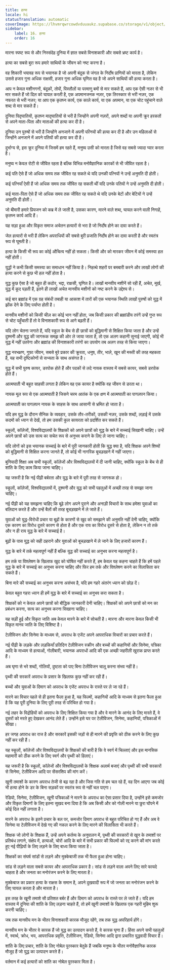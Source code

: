 ```yaml
---
title: हत्या
locale: hi
statusTranslation: automatic
coverImage: https://lhvmrqwrcowdvduuaukz.supabase.co/storage/v1/object/public/strapi-uploads/small_cover-educacion-fundamental.webp-2d51a7828a2b1309555be27f7e2a61a0.webp
sidebar:
    label: 16. हत्या
    order: 16
---
```

मारना स्पष्ट रूप से और निस्संदेह दुनिया में ज्ञात सबसे विनाशकारी और सबसे भ्रष्ट कार्य है।

हत्या का सबसे बुरा रूप हमारे साथियों के जीवन को नष्ट करना है।

वह शिकारी भयावह रूप से भयानक है जो अपनी बंदूक से जंगल के निर्दोष प्राणियों को मारता है, लेकिन उससे हजार गुना अधिक राक्षसी, हजार गुना अधिक घृणित वह है जो अपने साथियों की हत्या करता है।

आप न केवल मशीनगनों, बंदूकों, तोपों, पिस्तौलों या परमाणु बमों से मार सकते हैं, आप एक ऐसी नज़र से भी मार सकते हैं जो दिल को घायल करती है, एक अपमानजनक नज़र, एक तिरस्कार से भरी नज़र, एक नफरत से भरी नज़र; या आप एक कृतघ्न कार्य, एक काले कार्य, या एक अपमान, या एक चोट पहुंचाने वाले शब्द से मार सकते हैं।

दुनिया पितृघातियों, कृतघ्न मातृघातियों से भरी है जिन्होंने अपनी नज़रों, अपने शब्दों या अपनी क्रूर हरकतों से अपने माता-पिता और माताओं की हत्या कर दी है।

दुनिया उन पुरुषों से भरी है जिन्होंने अनजाने में अपनी पत्नियों की हत्या कर दी है और उन महिलाओं से जिन्होंने अनजाने में अपने पतियों की हत्या कर दी है।

दुर्भाग्य से, इस क्रूर दुनिया में जिसमें हम रहते हैं, मनुष्य उसी को मारता है जिसे वह सबसे ज्यादा प्यार करता है।

मनुष्य न केवल रोटी से जीवित रहता है बल्कि विभिन्न मनोवैज्ञानिक कारकों से भी जीवित रहता है।

कई पति ऐसे हैं जो अधिक समय तक जीवित रह सकते थे यदि उनकी पत्नियों ने उन्हें अनुमति दी होती।

कई पत्नियाँ ऐसी हैं जो अधिक समय तक जीवित रह सकती थीं यदि उनके पतियों ने उन्हें अनुमति दी होती।

कई माता-पिता ऐसे हैं जो अधिक समय तक जीवित रह सकते थे यदि उनके बेटों और बेटियों ने उन्हें अनुमति दी होती।

जो बीमारी हमारे प्रियजन को कब्र में ले जाती है, उसका कारण, मारने वाले शब्द, घायल करने वाली निगाहें, कृतघ्न कार्य आदि हैं।

यह सड़ा हुआ और विकृत समाज अचेतन हत्यारों से भरा है जो निर्दोष होने का दावा करते हैं।

जेल हत्यारों से भरी हैं लेकिन अपराधियों की सबसे बुरी प्रजाति निर्दोष होने का दावा करती है और स्वतंत्र रूप से घूमती है।

हत्या के किसी भी रूप का कोई औचित्य नहीं हो सकता। किसी और को मारकर जीवन में कोई समस्या हल नहीं होती।

युद्धों ने कभी किसी समस्या का समाधान नहीं किया है। निहत्थे शहरों पर बमबारी करने और लाखों लोगों की हत्या करने से कुछ भी हल नहीं होता है।

युद्ध कुछ ऐसा है जो बहुत ही कठोर, भद्दा, राक्षसी, घृणित है। लाखों मानवीय मशीनें सो रही हैं, अचेत, मूर्ख, युद्ध में कूद पड़ती हैं, इतने ही लाखों अचेत मानवीय मशीनों को नष्ट करने के उद्देश्य से।

कई बार ब्रह्मांड में एक ग्रह संबंधी तबाही या आकाश में तारों की एक भयानक स्थिति लाखों पुरुषों को युद्ध में झोंक देने के लिए पर्याप्त होती है।

मानवीय मशीनों को किसी चीज़ का कोई भान नहीं होता, जब किसी प्रकार की ब्रह्मांडीय तरंगें उन्हें गुप्त रूप से चोट पहुँचाती हैं तो वे विनाशकारी रूप से आगे बढ़ती हैं।

यदि लोग चेतना जगाते हैं, यदि स्कूल के बेंच से ही छात्रों को बुद्धिमानी से शिक्षित किया जाता है और उन्हें दुश्मनी और युद्ध की जागरूक समझ की ओर ले जाया जाता है, तो एक अलग कहानी सुनाई जाएगी, कोई भी युद्ध में नहीं उतरेगा और ब्रह्मांड की विनाशकारी तरंगों का उपयोग तब अलग तरह से किया जाएगा।

युद्ध नरभक्षण, गुफा जीवन, सबसे बुरे प्रकार की क्रूरता, धनुष, तीर, भाले, खून की मस्ती की तरह महकता है, यह सभी दृष्टिकोणों से सभ्यता के साथ असंगत है।

युद्ध में सभी पुरुष कायर, डरपोक होते हैं और पदकों से लदे नायक वास्तव में सबसे कायर, सबसे डरपोक होते हैं।

आत्मघाती भी बहुत साहसी लगता है लेकिन वह एक कायर है क्योंकि वह जीवन से डरता था।

नायक मूल रूप से एक आत्मघाती है जिसने चरम आतंक के एक क्षण में आत्मघाती का पागलपन किया।

आत्मघाती का पागलपन नायक के साहस के साथ आसानी से भ्रमित हो जाता है।

यदि हम युद्ध के दौरान सैनिक के व्यवहार, उसके तौर-तरीकों, उसकी नज़र, उसके शब्दों, लड़ाई में उसके कदमों को ध्यान से देखें, तो हम उसकी कुल कायरता को प्रदर्शित कर सकते हैं।

स्कूलों, कॉलेजों, विश्वविद्यालयों के शिक्षकों को अपने छात्रों को युद्ध के बारे में सच्चाई सिखानी चाहिए। उन्हें अपने छात्रों को उस सत्य का सचेत रूप से अनुभव कराने के लिए ले जाना चाहिए।

यदि लोगों को इस भयानक सच्चाई के बारे में पूरी जानकारी होती कि युद्ध क्या है, यदि शिक्षक अपने शिष्यों को बुद्धिमानी से शिक्षित करना जानते हैं, तो कोई भी नागरिक बूचड़खाने में नहीं जाएगा।

बुनियादी शिक्षा अब सभी स्कूलों, कॉलेजों और विश्वविद्यालयों में दी जानी चाहिए, क्योंकि स्कूल के बेंच से ही शांति के लिए काम किया जाना चाहिए।

यह जरूरी है कि नई पीढ़ी बर्बरता और युद्ध के बारे में पूरी तरह से जागरूक हो।

स्कूलों, कॉलेजों, विश्वविद्यालयों में, दुश्मनी और युद्ध को सभी पहलुओं में अच्छी तरह से समझा जाना चाहिए।

नई पीढ़ी को यह समझना चाहिए कि बूढ़े लोग अपने पुराने और अनाड़ी विचारों के साथ हमेशा युवाओं का बलिदान करते हैं और उन्हें बैलों की तरह बूचड़खाने में ले जाते हैं।

युवाओं को युद्ध-विरोधी प्रचार या बूढ़ों के कारणों से खुद को समझाने की अनुमति नहीं देनी चाहिए, क्योंकि एक कारण का विरोध दूसरे कारण से होता है और एक राय का विरोध दूसरे से होता है, लेकिन न तो तर्क और न ही राय युद्ध के बारे में सच्चाई है।

बूढ़ों के पास युद्ध को सही ठहराने और युवाओं को बूचड़खाने में ले जाने के लिए हजारों कारण हैं।

युद्ध के बारे में तर्क महत्वपूर्ण नहीं हैं बल्कि युद्ध की सच्चाई का अनुभव करना महत्वपूर्ण है।

हम तर्क या विश्लेषण के खिलाफ खुद को घोषित नहीं करते हैं, हम केवल यह कहना चाहते हैं कि हमें पहले युद्ध के बारे में सच्चाई का अनुभव करना चाहिए और फिर हम तर्क और विश्लेषण करने का विलासिता कर सकते हैं।

बिना मारे की सच्चाई का अनुभव करना असंभव है, यदि हम गहरे अंतरंग ध्यान को छोड़ दें।

केवल बहुत गहरा ध्यान ही हमें युद्ध के बारे में सच्चाई का अनुभव करा सकता है।

शिक्षकों को न केवल अपने छात्रों को बौद्धिक जानकारी देनी चाहिए। शिक्षकों को अपने छात्रों को मन का प्रबंधन करना, सत्य का अनुभव करना सिखाना चाहिए।

यह सड़ी हुई और विकृत जाति अब केवल मारने के बारे में सोचती है। मारना और मारना केवल किसी भी विकृत मानव जाति के लिए विशिष्ट है।

टेलीविजन और सिनेमा के माध्यम से, अपराध के एजेंट अपने आपराधिक विचारों का प्रचार करते हैं।

नई पीढ़ी के लड़के और लड़कियाँ प्रतिदिन टेलीविजन स्क्रीन और बच्चों की कहानियों और सिनेमा, पत्रिका आदि के माध्यम से हत्याओं, गोलीबारी, भयानक अपराधों आदि की एक अच्छी जहरीली खुराक प्राप्त करते हैं।

अब घृणा से भरे शब्दों, गोलियों, दुष्टता को पाए बिना टेलीविजन चालू करना संभव नहीं है।

पृथ्वी की सरकारें अपराध के प्रसार के खिलाफ कुछ नहीं कर रही हैं।

बच्चों और युवाओं के दिमाग को अपराध के एजेंट अपराध के रास्ते पर ले जा रहे हैं।

मारने का विचार पहले से ही इतना फैला हुआ है, यह फिल्मों, कहानियों आदि के माध्यम से इतना फैला हुआ है कि यह पूरी दुनिया के लिए पूरी तरह से परिचित हो गया है।

नई लहर के विद्रोहियों को अपराध के लिए शिक्षित किया गया है और वे मारने के आनंद के लिए मारते हैं, वे दूसरों को मरते हुए देखकर आनंद लेते हैं। उन्होंने इसे घर पर टेलीविजन, सिनेमा, कहानियों, पत्रिकाओं में सीखा।

हर जगह अपराध का राज है और सरकारें इसकी जड़ों से ही मारने की प्रवृत्ति को ठीक करने के लिए कुछ नहीं कर रही हैं।

यह स्कूलों, कॉलेजों और विश्वविद्यालयों के शिक्षकों की बारी है कि वे स्वर्ग में चिल्लाएं और इस मानसिक महामारी को ठीक करने के लिए स्वर्ग और पृथ्वी को हिलाएं।

यह जरूरी है कि स्कूलों, कॉलेजों और विश्वविद्यालयों के शिक्षक अलार्म बजाएं और पृथ्वी की सभी सरकारों से सिनेमा, टेलीविजन आदि पर सेंसरशिप की मांग करें।

खूनी तमाशों के कारण अपराध तेजी से बढ़ रहा है और जिस गति से हम चल रहे हैं, वह दिन आएगा जब कोई भी हत्या होने के डर के बिना सड़कों पर स्वतंत्र रूप से नहीं चल पाएगा।

रेडियो, सिनेमा, टेलीविजन, खूनी पत्रिकाओं ने मारने के अपराध का ऐसा प्रसार दिया है, उन्होंने इसे कमजोर और विकृत दिमागों के लिए इतना सुखद बना दिया है कि अब किसी और को गोली मारने या छुरा घोंपने में कोई दिल नहीं लगाता है।

मारने के अपराध के इतने प्रचार के बल पर, कमजोर दिमाग अपराध से बहुत परिचित हो गए हैं और अब वे सिनेमा या टेलीविजन में देखे गए की नकल करने के लिए मारने की विलासिता भी करते हैं।

शिक्षक जो लोगों के शिक्षक हैं, उन्हें अपने कर्तव्य के अनुपालन में, पृथ्वी की सरकारों से खून के तमाशों पर प्रतिबंध लगाने, संक्षेप में, हत्याओं, चोरों आदि के बारे में सभी प्रकार की फिल्मों को रद्द करने की मांग करते हुए नई पीढ़ियों के लिए लड़ने के लिए बाध्य किया जाता है।

शिक्षकों का संघर्ष सांडों से लड़ने और मुक्केबाजी तक भी फैला हुआ होना चाहिए।

सांड से लड़ने वाला सबसे कायर और आपराधिक प्रकार है। सांड से लड़ने वाला अपने लिए सारे फायदे चाहता है और जनता का मनोरंजन करने के लिए मारता है।

मुक्केबाज का प्रकार हत्या के राक्षस के समान है, अपने दुखवादी रूप में जो जनता का मनोरंजन करने के लिए घायल करता है और मारता है।

इस तरह के खूनी तमाशे सौ प्रतिशत बर्बर हैं और दिमाग को अपराध के रास्ते पर ले जाते हैं। यदि हम वास्तव में दुनिया की शांति के लिए लड़ना चाहते हैं, तो हमें खूनी तमाशों के खिलाफ एक गहरी मुहिम शुरू करनी चाहिए।

जब तक मानवीय मन के भीतर विनाशकारी कारक मौजूद रहेंगे, तब तक युद्ध अपरिहार्य होंगे।

मानवीय मन के भीतर वे कारक हैं जो युद्ध का उत्पादन करते हैं, वे कारक घृणा हैं। हिंसा अपने सभी पहलुओं में, स्वार्थ, क्रोध, भय, आपराधिक प्रवृत्ति, टेलीविजन, रेडियो, सिनेमा आदि द्वारा प्रचारित युद्धवादी विचार हैं।

शांति के लिए प्रचार, शांति के लिए नोबेल पुरस्कार बेतुके हैं जबकि मनुष्य के भीतर मनोवैज्ञानिक कारक मौजूद हैं जो युद्ध का उत्पादन करते हैं।

वर्तमान में कई हत्यारों को शांति का नोबेल पुरस्कार मिला है।

